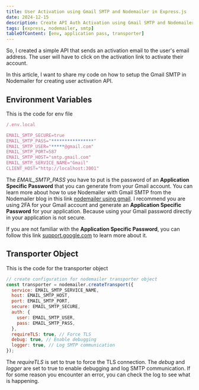 ```yaml
---
title: User Activation using Gmail SMTP and Nodemailer in Express.js
date: 2024-12-15
description: Create API Auth Activation using Gmail SMTP and Nodemailer in Express.js
tags: [express, nodemailer, smtp]
tableOfContent: [env, application pass, transporter]
---
```


So, I created a simple API that sends an activation email to the user's email address. The user will have to click on the activation link to activate their account.

In this article, I want to share my code on how to setup the Gmail SMTP in Nodemailer for creating user activation API.

## Environment Variables

This is the code for env file

```js
/.env.local

EMAIL_SMTP_SECURE=true
EMAIL_SMTP_PASS="****************"
EMAIL_SMTP_USER="*****@gmail.com"
EMAIL_SMTP_PORT=587
EMAIL_SMTP_HOST="smtp.gmail.com"
EMAIL_SMTP_SERVICE_NAME="Gmail"
CLIENT_HOST="http://localhost:3001"
```

The _EMAIL_SMTP_PASS_ you have to put is the password of an **Application Specific Password** that you can generate from your Gmail account. You can learn more about how to use Nodemailer with Gmail SMTP from the Nodemailer blog in this link [nodemailer using gmail](https://www.nodemailer.com/usage/using-gmail/). I recommend you are using 2FA for your Gmail account and generate an **Application Specific Password** for your application. Because using your Gmail password directly in your application is not secure.

If you are not familiar with the **Application Specific Password**, you can follow this link [support.google.com](https://support.google.com/accounts/answer/185833?hl=en) to learn more about it.

## Transporter Object

This is the code for the transporter object

```js
// create configuration for nodemailer transporter object
const transporter = nodemailer.createTransport({
  service: EMAIL_SMTP_SERVICE_NAME,
  host: EMAIL_SMTP_HOST,
  port: EMAIL_SMTP_PORT,
  secure: EMAIL_SMTP_SECURE,
  auth: {
    user: EMAIL_SMTP_USER,
    pass: EMAIL_SMTP_PASS,
  },
  requireTLS: true, // Force TLS
  debug: true, // Enable debugging
  logger: true, // Log SMTP communication
});
```

The _requireTLS_ is set to true to force the TLS connection. The _debug_ and _logger_ are set to true to enable debugging and log SMTP communication. If for some reason you encounter an error, you can check the log to see what is happening.
